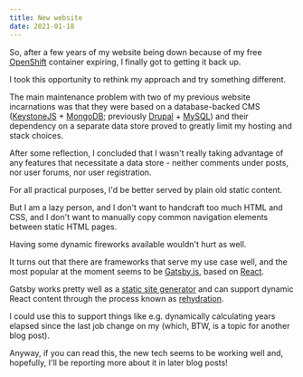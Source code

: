 ```yaml
---
title: New website
date: 2021-01-18
---
```



So, after a few years of my website being down because of my free
[OpenShift](https://www.openshift.com) container expiring, I finally
got to getting it back up.

I took this opportunity to rethink my approach and try something different.

The main maintenance problem with two of my previous website incarnations was
that they were based on a database-backed CMS
([KeystoneJS](https://www.keystonejs.com) + [MongoDB](https://www.mongodb.com);
previously [Drupal](https://www.drupal.org) + [MySQL](https://www.mysql.com))
and their dependency on a separate data store proved to greatly limit my hosting
and stack choices.

After some reflection, I concluded that I wasn't really taking advantage of any
features that necessitate a data store - neither comments under posts, nor user
forums, nor user registration.

For all practical purposes, I'd be better served by plain old static content.

But I am a lazy person, and I don't want to handcraft too much HTML and CSS,
and I don't want to manually copy common navigation elements between static HTML pages.

Having some dynamic fireworks available wouldn't hurt as well.

It turns out that there are frameworks that serve my use case well, and the most popular
at the moment seems to be [Gatsby.js](https://www.gatsbyjs.com), based on
[React](https://reactjs.org).

Gatsby works pretty well as a
[static site generator](https://www.gatsbyjs.com/docs/glossary/static-site-generator/)
and can support dynamic React content through the process known as
[rehydration](https://www.gatsbyjs.com/docs/conceptual/react-hydration/).

I could use this to support things like e.g. dynamically calculating years
elapsed since the last job change on my <Navlink to="/resume" text="resume"/> (which,
BTW, is a topic for another blog post).

Anyway, if you can read this, the new tech seems to be working well and, hopefully,
I'll be reporting more about it in later blog posts!
